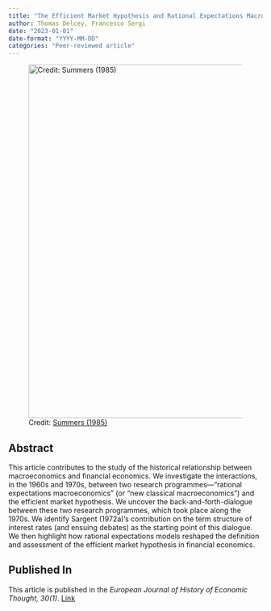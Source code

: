 ```yaml
---
title: "The Efficient Market Hypothesis and Rational Expectations Macroeconomics. How Did They Meet and Live (Happily) Ever After?"
author: Thomas Delcey, Francesco Sergi
date: "2023-01-01"
date-format: "YYYY-MM-DD"
categories: "Peer-reviewed article"
---
```


![Credit: [Summers (1985)](https://www.jstor.org/stable/2327785)](picture.png){width=700 fig-align="center"}

## Abstract

This article contributes to the study of the historical relationship between macroeconomics and financial economics. We investigate the interactions, in the 1960s and 1970s, between two research programmes—“rational expectations macroeconomics” (or “new classical macroeconomics”) and the efficient market hypothesis. We uncover the back-and-forth-dialogue between these two research programmes, which took place along the 1970s. We identify Sargent (1972a)’s contribution on the term structure of interest rates (and ensuing debates) as the starting point of this dialogue. We then highlight how rational expectations models reshaped the definition and assessment of the efficient market hypothesis in financial economics.

## Published In

This article is published in the *European Journal of History of Economic Thought, 30(1)*. [Link](https://doi.org/10.1080/09672567.2022.2108869)

